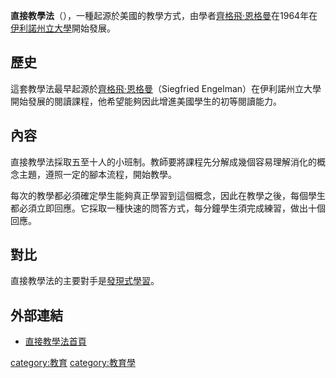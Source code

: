 '''直接教學法'''（{{lang|en|Direct instruction}}），一種起源於美國的教學方式，由學者[[齊格飛·恩格曼|齊格飛·恩格曼]]在1964年在[[伊利諾州立大學|伊利諾州立大學]]開始發展。

==歷史==
這套教學法最早起源於[[齊格飛·恩格曼|齊格飛·恩格曼]]（Siegfried Engelman）在伊利諾州立大學開始發展的閱讀課程，他希望能夠因此增進美國學生的初等閱讀能力。

==內容==
直接教學法採取五至十人的小班制。教師要將課程先分解成幾個容易理解消化的概念主題，遵照一定的腳本流程，開始教學。

每次的教學都必須確定學生能夠真正學習到這個概念，因此在教學之後，每個學生都必須立即回應。它採取一種快速的問答方式，每分鐘學生須完成練習，做出十個回應。

==對比==
直接教學法的主要對手是[[發現式學習|發現式學習]]。

==外部連結==
*[http://www.nifdi.org 直接教學法首頁] {{Wayback|url=http://www.nifdi.org/ |date=20210226011123 }}
{{DEFAULTSORT:Direct instruction}}
{{edu-stub}}
[[category:教育|category:教育]]
[[category:教育學|category:教育學]]